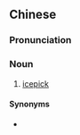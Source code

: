 {{also|冰镩}}
==Chinese==
{{zh-forms|s=冰镩}}

===Pronunciation===
{{zh-pron
|m=bīngcuān
|cat=n
}}

===Noun===
{{zh-noun}}

# [[icepick]]

====Synonyms====
* {{zh-l|碎冰錐}}

{{zh-cat|Tools}}